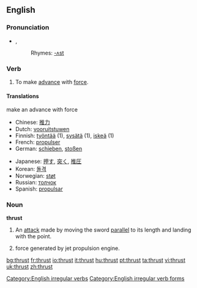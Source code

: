 ==English==
===Pronunciation===
*{{IPA|/ˈθɹʌst/}}, {{SAMPA|/"TrVst/}}
*:Rhymes: [[Rhymes:English:-ʌst|-ʌst]]

===Verb===
[[Category:English irregular verbs]]
[[Category:English irregular verb forms]]
{{en-verb2|'''to thrust'''|'''[[thrusts]]'''|'''thrust'''|'''thrust'''|'''[[thrusting]]'''}}

# To make [[advance]] with [[force]].

====Translations ====
{{COW trans}}

;make an advance with force
{{top}}
*Chinese: [[推力]]
*Dutch: [[vooruitstuwen]]
*Finnish: [[työntää]] (1), [[sysätä]] (1), [[iskeä]] (1)
*French: [[propulser]]
*German: [[schieben]], [[stoßen]]
{{mid}}
*Japanese: [[押す]], [[突く]], [[推圧]]
*Korean: [[돌격]]
*Norwegian: [[støt]]
*Russian: [[толчок]]
*Spanish: [[propulsar]]
{{bottom}}

===Noun===
'''thrust'''
# {{fencing}} An [[att]]ack made by moving the sword [[parallel]] to its length and landing with the point.
# force generated by jet propulsion engine.

[[bg:thrust]]
[[fr:thrust]]
[[io:thrust]]
[[it:thrust]]
[[hu:thrust]]
[[pt:thrust]]
[[ta:thrust]]
[[vi:thrust]]
[[uk:thrust]]
[[zh:thrust]]